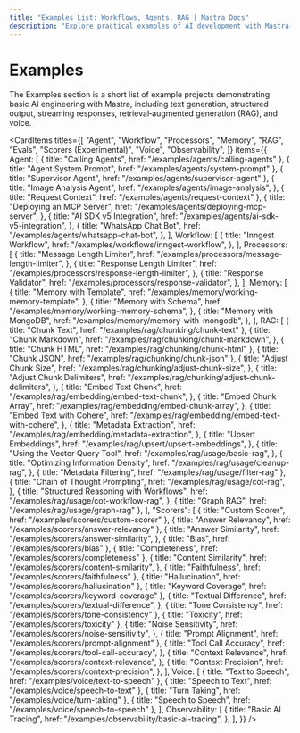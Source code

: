 ```yaml
---
title: "Examples List: Workflows, Agents, RAG | Mastra Docs"
description: "Explore practical examples of AI development with Mastra, including text generation, RAG implementations, structured outputs, and multi-modal interactions. Learn how to build AI applications using OpenAI, Anthropic, and Google Gemini."
---
```



# Examples

The Examples section is a short list of example projects demonstrating basic AI engineering with Mastra, including text generation, structured output, streaming responses, retrieval‐augmented generation (RAG), and voice.

<CardItems
  titles={[
    "Agent",
    "Workflow",
    "Processors",
    "Memory",
    "RAG",
    "Evals",
    "Scorers (Experimental)",
    "Voice",
    "Observability",
  ]}
  items={{
    Agent: [
      { title: "Calling Agents", href: "/examples/agents/calling-agents" },
      { title: "Agent System Prompt", href: "/examples/agents/system-prompt" },
      { title: "Supervisor Agent", href: "/examples/agents/supervisor-agent" },
      {
        title: "Image Analysis Agent",
        href: "/examples/agents/image-analysis",
      },
      { title: "Request Context", href: "/examples/agents/request-context" },
      {
        title: "Deploying an MCP Server",
        href: "/examples/agents/deploying-mcp-server",
      },
      {
        title: "AI SDK v5 Integration",
        href: "/examples/agents/ai-sdk-v5-integration",
      },
      {
        title: "WhatsApp Chat Bot",
        href: "/examples/agents/whatsapp-chat-bot",
      },
    ],
    Workflow: [
      {
        title: "Inngest Workflow",
        href: "/examples/workflows/inngest-workflow",
      },
    ],
    Processors: [
      {
        title: "Message Length Limiter",
        href: "/examples/processors/message-length-limiter",
      },
      {
        title: "Response Length Limiter",
        href: "/examples/processors/response-length-limiter",
      },
      {
        title: "Response Validator",
        href: "/examples/processors/response-validator",
      },
    ],
    Memory: [
      {
        title: "Memory with Template",
        href: "/examples/memory/working-memory-template",
      },
      {
        title: "Memory with Schema",
        href: "/examples/memory/working-memory-schema",
      },
      {
        title: "Memory with MongoDB",
        href: "/examples/memory/memory-with-mongodb",
      },
    ],
    RAG: [
      { title: "Chunk Text", href: "/examples/rag/chunking/chunk-text" },
      {
        title: "Chunk Markdown",
        href: "/examples/rag/chunking/chunk-markdown",
      },
      { title: "Chunk HTML", href: "/examples/rag/chunking/chunk-html" },
      { title: "Chunk JSON", href: "/examples/rag/chunking/chunk-json" },
      {
        title: "Adjust Chunk Size",
        href: "/examples/rag/chunking/adjust-chunk-size",
      },
      {
        title: "Adjust Chunk Delimiters",
        href: "/examples/rag/chunking/adjust-chunk-delimiters",
      },
      {
        title: "Embed Text Chunk",
        href: "/examples/rag/embedding/embed-text-chunk",
      },
      {
        title: "Embed Chunk Array",
        href: "/examples/rag/embedding/embed-chunk-array",
      },
      {
        title: "Embed Text with Cohere",
        href: "/examples/rag/embedding/embed-text-with-cohere",
      },
      {
        title: "Metadata Extraction",
        href: "/examples/rag/embedding/metadata-extraction",
      },
      {
        title: "Upsert Embeddings",
        href: "/examples/rag/upsert/upsert-embeddings",
      },
      {
        title: "Using the Vector Query Tool",
        href: "/examples/rag/usage/basic-rag",
      },
      {
        title: "Optimizing Information Density",
        href: "/examples/rag/usage/cleanup-rag",
      },
      { title: "Metadata Filtering", href: "/examples/rag/usage/filter-rag" },
      {
        title: "Chain of Thought Prompting",
        href: "/examples/rag/usage/cot-rag",
      },
      {
        title: "Structured Reasoning with Workflows",
        href: "/examples/rag/usage/cot-workflow-rag",
      },
      { title: "Graph RAG", href: "/examples/rag/usage/graph-rag" },
    ],
    "Scorers": [
      { title: "Custom Scorer", href: "/examples/scorers/custom-scorer" },
      { title: "Answer Relevancy", href: "/examples/scorers/answer-relevancy" },
      {
        title: "Answer Similarity",
        href: "/examples/scorers/answer-similarity",
      },
      { title: "Bias", href: "/examples/scorers/bias" },
      { title: "Completeness", href: "/examples/scorers/completeness" },
      {
        title: "Content Similarity",
        href: "/examples/scorers/content-similarity",
      },
      { title: "Faithfulness", href: "/examples/scorers/faithfulness" },
      { title: "Hallucination", href: "/examples/scorers/hallucination" },
      { title: "Keyword Coverage", href: "/examples/scorers/keyword-coverage" },
      {
        title: "Textual Difference",
        href: "/examples/scorers/textual-difference",
      },
      { title: "Tone Consistency", href: "/examples/scorers/tone-consistency" },
      { title: "Toxicity", href: "/examples/scorers/toxicity" },
      {
        title: "Noise Sensitivity",
        href: "/examples/scorers/noise-sensitivity",
      },
      { title: "Prompt Alignment", href: "/examples/scorers/prompt-alignment" },
      {
        title: "Tool Call Accuracy",
        href: "/examples/scorers/tool-call-accuracy",
      },
      {
        title: "Context Relevance",
        href: "/examples/scorers/context-relevance",
      },
      {
        title: "Context Precision",
        href: "/examples/scorers/context-precision",
      },
    ],
    Voice: [
      { title: "Text to Speech", href: "/examples/voice/text-to-speech" },
      { title: "Speech to Text", href: "/examples/voice/speech-to-text" },
      { title: "Turn Taking", href: "/examples/voice/turn-taking" },
      { title: "Speech to Speech", href: "/examples/voice/speech-to-speech" },
    ],
    Observability: [
      {
        title: "Basic AI Tracing",
        href: "/examples/observability/basic-ai-tracing",
      },
    ],
  }}
/>

